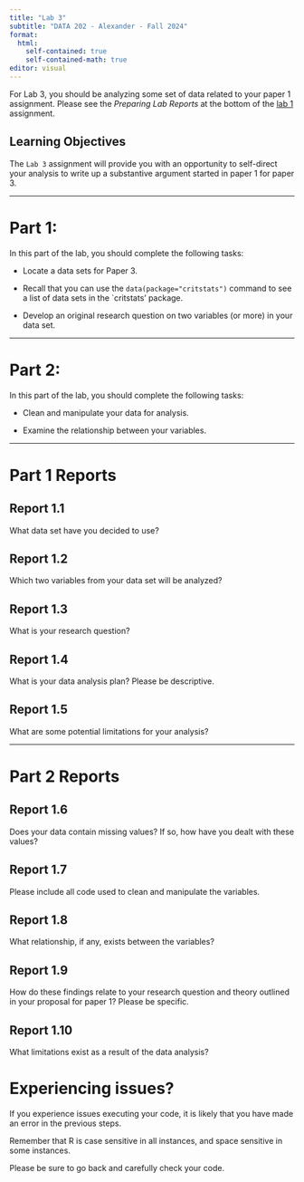 ```yaml
---
title: "Lab 3"
subtitle: "DATA 202 - Alexander - Fall 2024"
format: 
  html:
    self-contained: true
    self-contained-math: true
editor: visual
---
```


For Lab 3, you should be analyzing some set of data related to your paper 1 assignment. Please see the *Preparing Lab Reports* at the bottom of the [lab 1](lab1.qmd) assignment.

## Learning Objectives

The `Lab 3` assignment will provide you with an opportunity to self-direct your analysis to write up a substantive argument started in paper 1 for paper 3.

------------------------------------------------------------------------

# Part 1:

In this part of the lab, you should complete the following tasks:

-   Locate a data sets for Paper 3.

-   Recall that you can use the `data(package="critstats")` command to see a list of data sets in the \`critstats' package.

-   Develop an original research question on two variables (or more) in your data set.

------------------------------------------------------------------------

# Part 2:

In this part of the lab, you should complete the following tasks:

-   Clean and manipulate your data for analysis.

-   Examine the relationship between your variables.

------------------------------------------------------------------------

# Part 1 Reports

## Report 1.1

What data set have you decided to use?

## Report 1.2

Which two variables from your data set will be analyzed?

## Report 1.3

What is your research question?

## Report 1.4

What is your data analysis plan? Please be descriptive.

## Report 1.5

What are some potential limitations for your analysis?

------------------------------------------------------------------------

# Part 2 Reports

## Report 1.6

Does your data contain missing values? If so, how have you dealt with these values?

## Report 1.7

Please include all code used to clean and manipulate the variables.

## Report 1.8

What relationship, if any, exists between the variables?

## Report 1.9

How do these findings relate to your research question and theory outlined in your proposal for paper 1? Please be specific.

## Report 1.10

What limitations exist as a result of the data analysis?

# Experiencing issues?

If you experience issues executing your code, it is likely that you have made an error in the previous steps.

Remember that R is case sensitive in all instances, and space sensitive in some instances.

Please be sure to go back and carefully check your code.
